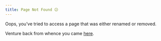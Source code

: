 ```yaml
---
title: Page Not Found 😕
---
```


Oops, you've tried to access a page that was either renamed or removed.

Venture back from whence you came [here](index.html).